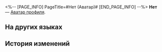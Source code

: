 <%-- [PAGE_INFO]
PageTitle=#Нет (Аватар)#
[END_PAGE_INFO] --%>
{{Предмет Инфобокс
|Название    = Нет
|id          = 200001
|Изображение = Аватар Нет.png
|Тип         = Аватар профиля
|Инвентарь   = 
|Редкость    = 4
|Эффект      = 
|Описание    = 
|Источник1   = [[]]
}}
'''Нет''' — [[Аватар профиля]].

==На других языках==
{{На других языках
|en   = None
|zhs  = 无
|zht  = 無
|ja   = なし
|ko   = 없음
|es   = -
|fr   = Aucun
|ru   = Нет
|th   = -
|vi   = Trống
|de   = N/A
|id   = -
|pt   = Nenhum
}}

==История изменений==
{{История изменений|3.5}}
